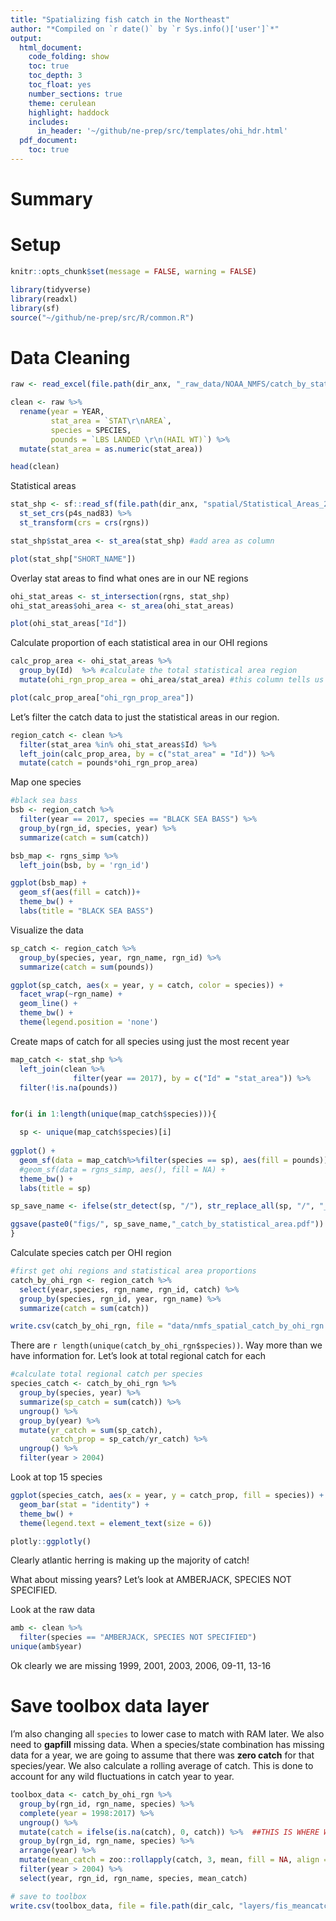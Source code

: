 ```yaml
---
title: "Spatializing fish catch in the Northeast"
author: "*Compiled on `r date()` by `r Sys.info()['user']`*"
output: 
  html_document:
    code_folding: show
    toc: true
    toc_depth: 3
    toc_float: yes
    number_sections: true
    theme: cerulean
    highlight: haddock
    includes: 
      in_header: '~/github/ne-prep/src/templates/ohi_hdr.html'
  pdf_document:
    toc: true
---
```


# Summary

# Setup

```r
knitr::opts_chunk$set(message = FALSE, warning = FALSE)

library(tidyverse)
library(readxl)
library(sf)
source("~/github/ne-prep/src/R/common.R")
```


# Data Cleaning

```r
raw <- read_excel(file.path(dir_anx, "_raw_data/NOAA_NMFS/catch_by_stat_area/Afflerbach_UCSB_Landings by Stat Area_DEC 2018.xlsx"))

clean <- raw %>%
  rename(year = YEAR,
         stat_area = `STAT\r\nAREA`,
         species = SPECIES,
         pounds = `LBS LANDED \r\n(HAIL WT)`) %>%
  mutate(stat_area = as.numeric(stat_area))

head(clean)
```

Statistical areas
```r
stat_shp <- sf::read_sf(file.path(dir_anx, "spatial/Statistical_Areas_2010_withNames.shp")) %>%
  st_set_crs(p4s_nad83) %>%
  st_transform(crs = crs(rgns)) 

stat_shp$stat_area <- st_area(stat_shp) #add area as column

plot(stat_shp["SHORT_NAME"])
```

Overlay stat areas to find what ones are in our NE regions

```r
ohi_stat_areas <- st_intersection(rgns, stat_shp)
ohi_stat_areas$ohi_area <- st_area(ohi_stat_areas)

plot(ohi_stat_areas["Id"])
```

Calculate proportion of each statistical area in our OHI regions

```r
calc_prop_area <- ohi_stat_areas %>%
  group_by(Id)  %>% #calculate the total statistical area region
  mutate(ohi_rgn_prop_area = ohi_area/stat_area) #this column tells us how much of each OHI sub-region falls within the statistical area in our region

plot(calc_prop_area["ohi_rgn_prop_area"])
```


Let's filter the catch data to just the statistical areas in our region.

```r
region_catch <- clean %>%
  filter(stat_area %in% ohi_stat_areas$Id) %>%
  left_join(calc_prop_area, by = c("stat_area" = "Id")) %>%
  mutate(catch = pounds*ohi_rgn_prop_area)
```
Map one species

```r
#black sea bass
bsb <- region_catch %>%
  filter(year == 2017, species == "BLACK SEA BASS") %>%
  group_by(rgn_id, species, year) %>%
  summarize(catch = sum(catch)) 

bsb_map <- rgns_simp %>%
  left_join(bsb, by = 'rgn_id')

ggplot(bsb_map) +
  geom_sf(aes(fill = catch))+
  theme_bw() +
  labs(title = "BLACK SEA BASS")

```


Visualize the data

```r
sp_catch <- region_catch %>%
  group_by(species, year, rgn_name, rgn_id) %>%
  summarize(catch = sum(pounds))

ggplot(sp_catch, aes(x = year, y = catch, color = species)) +
  facet_wrap(~rgn_name) +
  geom_line() +
  theme_bw() +
  theme(legend.position = 'none')

```

Create maps of catch for all species using just the most recent year

```r
map_catch <- stat_shp %>%
  left_join(clean %>%
              filter(year == 2017), by = c("Id" = "stat_area")) %>%
  filter(!is.na(pounds))


for(i in 1:length(unique(map_catch$species))){

  sp <- unique(map_catch$species)[i]
  
ggplot() +
  geom_sf(data = map_catch%>%filter(species == sp), aes(fill = pounds)) +
  #geom_sf(data = rgns_simp, aes(), fill = NA) +
  theme_bw() +
  labs(title = sp)

sp_save_name <- ifelse(str_detect(sp, "/"), str_replace_all(sp, "/", "_"), sp)

ggsave(paste0("figs/", sp_save_name,"_catch_by_statistical_area.pdf"))
}
```


Calculate species catch per OHI region

```r
#first get ohi regions and statistical area proportions 
catch_by_ohi_rgn <- region_catch %>%
  select(year,species, rgn_name, rgn_id, catch) %>%
  group_by(species, rgn_id, year, rgn_name) %>%
  summarize(catch = sum(catch))

write.csv(catch_by_ohi_rgn, file = "data/nmfs_spatial_catch_by_ohi_rgn.csv")
```

There are `r length(unique(catch_by_ohi_rgn$species))`. Way more than we have information for. Let's look at total regional catch for each

```r
#calculate total regional catch per species
species_catch <- catch_by_ohi_rgn %>%
  group_by(species, year) %>%
  summarize(sp_catch = sum(catch)) %>%
  ungroup() %>%
  group_by(year) %>%
  mutate(yr_catch = sum(sp_catch),
         catch_prop = sp_catch/yr_catch) %>%
  ungroup() %>%
  filter(year > 2004) 
```

Look at top 15 species

```r

ggplot(species_catch, aes(x = year, y = catch_prop, fill = species)) +
  geom_bar(stat = "identity") +
  theme_bw() +
  theme(legend.text = element_text(size = 6))

plotly::ggplotly()
```
Clearly atlantic herring is making up the majority of catch! 

What about missing years? Let's look at AMBERJACK, SPECIES NOT SPECIFIED.

Look at the raw data
```r
amb <- clean %>%
  filter(species == "AMBERJACK, SPECIES NOT SPECIFIED")
unique(amb$year)
```

Ok clearly we are missing 1999, 2001, 2003, 2006, 09-11, 13-16

# Save toolbox data layer

I'm also changing all `species` to lower case to match with RAM later. We also need to **gapfill** missing data. When a species/state combination has missing data for a year, we are going to assume that there was **zero catch** for that species/year. We also calculate a rolling average of catch. This is done to account for any wild fluctuations in catch year to year.

```r
toolbox_data <- catch_by_ohi_rgn %>%
  group_by(rgn_id, rgn_name, species) %>%
  complete(year = 1998:2017) %>%
  ungroup() %>%
  mutate(catch = ifelse(is.na(catch), 0, catch)) %>%  ##THIS IS WHERE WE MAKE GAPFILLING HAPPEN. We might need to change to linear interpolation based on what NOAA folks say (JA, 3/4/19)
  group_by(rgn_id, rgn_name, species) %>%
  arrange(year) %>%
  mutate(mean_catch = zoo::rollapply(catch, 3, mean, fill = NA, align = 'right')) %>% ## create a new column `mean_catch` with rolling mean of 3 yrs
  filter(year > 2004) %>%
  select(year, rgn_id, rgn_name, species, mean_catch)

# save to toolbox
write.csv(toolbox_data, file = file.path(dir_calc, "layers/fis_meancatch.csv"))
```









